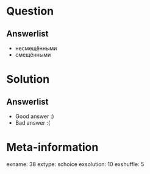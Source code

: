 Question
========


Answerlist
----------
*  несмещёнными
*  смещёнными

Solution
========

Answerlist
----------
*  Good answer :)
*  Bad answer :(

Meta-information
================
exname: 38
extype: schoice
exsolution: 10
exshuffle: 5
